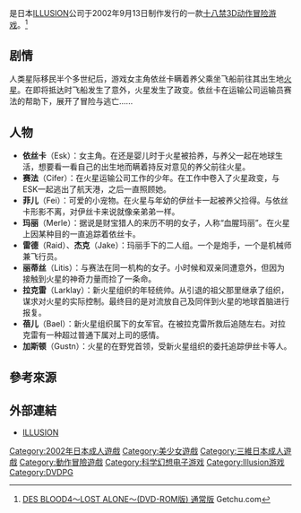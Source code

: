 {{Infobox animanga/Headerofja
|title= 欲望之血4
|image= 
|size= 
|caption= 
|japanese= DES BLOOD4 〜LOST ALONE〜
|english= 
|kana= 
|romaji= 
|genre= 
}}
{{Infobox animanga/name
|original= 
|official= 
|formal= 
|common= 欲望之血4
}}
{{Infobox animanga/Game
|標題=
|類型=[[動作冒險遊戲|動作冒險]]
|使用平台=Windqws 98/2000/Me/XP<br>[[DVD播放機|DVD播放機]]
|遊戲引擎=
|開發團隊=[[ILLUSION|ILLUSION]]
|代理商=ILLUSION（PC）<br>WORLD PG（[[DVDPG|DVDPG]]）
|製作人=
|監製=
|腳本=
|人物設定=
|音樂=
|遊戲人數=1
|發售日=2002年9月13日（PC）<br>2002年5月27日（DVDPG）
|對象年齡=18禁
|結局數=
}}
{{Infobox animanga/Footerofja}}
{{Vgname|欲望之血4|en=DES BLOOD4 〜LOST ALONE〜}}是日本[[ILLUSION|ILLUSION]]公司于2002年9月13日制作发行的一款[[十八禁游戏|十八禁]][[3D游戏|3D]][[动作冒险游戏|动作冒险游戏]]。<ref>[http://www.getchu.com/soft.phtml?id=26764 DES BLOOD4～LOST ALONE～(DVD-ROM版) 通常版] {{Wayback|url=http://www.getchu.com/soft.phtml?id=26764 |date=20140821161239 }}Getchu.com{{ja}}</ref>

== 剧情 ==
人类星际移民半个多世纪后，游戏女主角依丝卡瞒着养父乘坐飞船前往其出生地[[火星|火星]]。在即将抵达时飞船发生了意外，火星发生了政变。依丝卡在运输公司运输员赛法的帮助下，展开了冒险与逃亡......

== 人物 ==
* '''依丝卡'''（Esk）：女主角。在还是婴儿时于火星被拾养，与养父一起在地球生活，想要看一看自己的出生地而瞒着持反对意见的养父前往火星。
* '''赛法'''（Cifer）：在火星运输公司工作的少年。在工作中卷入了火星政变，与ESK一起逃出了航天港，之后一直照顾她。
* '''菲儿'''（Fei）：可爱的小宠物。在火星与年幼的伊丝卡一起被养父捡得。与依丝卡形影不离，对伊丝卡来说就像亲弟弟一样。
* '''玛丽'''（Merle）：据说是财宝猎人的来历不明的女子，人称“血腥玛丽”。在火星上因某种目的一直追踪着依丝卡。
* '''雷德'''（Raid）、'''杰克'''（Jake）：玛丽手下的二人组。一个是炮手，一个是机械师兼飞行员。 
* '''丽蒂丝'''（Litis）：与赛法在同一机构的女子。小时候和双亲同遭意外，但因为接触到火星的神奇力量而捡了一条命。
* '''拉克雷'''（Larklay）：新火星组织的年轻统帅。从引退的祖父那里继承了组织，谋求对火星的实际控制。最终目的是对流放自己及同伴到火星的地球首脑进行报复。
* '''蓓儿'''（Bael）：新火星组织属下的女军官。在被拉克雷所救后追随左右。对拉克雷有一种超过普通下属对上司的感情。
* '''加斯顿'''（Gustn）：火星的在野党首领，受新火星组织的委托追踪伊丝卡等人。

==參考來源==
<references />

==外部連結==
*[http://www.illusion.jp/ ILLUSION] {{Wayback|url=http://www.illusion.jp/ |date=20151222100311 }}{{ja}}

{{ILLUSION}}

{{DEFAULTSORT:DES BLOOD4 〜LOST ALONE〜}}
[[Category:2002年日本成人遊戲|Category:2002年日本成人遊戲]]
[[Category:美少女遊戲|Category:美少女遊戲]]
[[Category:三維日本成人遊戲|Category:三維日本成人遊戲]]
[[Category:動作冒險遊戲|Category:動作冒險遊戲]]
[[Category:科学幻想电子游戏|Category:科学幻想电子游戏]]
[[Category:Illusion游戏|Category:Illusion游戏]]
[[Category:DVDPG|Category:DVDPG]]